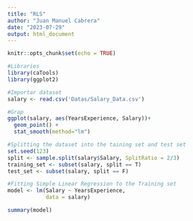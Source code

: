 ```yaml
---
title: "RLS"
author: "Juan Manuel Cabrera"
date: "2023-07-29"
output: html_document
---
```


```r
knitr::opts_chunk$set(echo = TRUE)
```

```r
#Libraries
library(caTools)
library(ggplot2)
```

```r
#Importar dataset
salary <- read.csv('Datas/Salary_Data.csv')
```

```r
#Grap
ggplot(salary, aes(YearsExperience, Salary))+
  geom_point() +
  stat_smooth(method="lm")
```


```r
#Splitting the dataset into the taining set and test set
set.seed(123)
split <- sample.split(salary$Salary, SplitRatio = 2/3)
training_set <- subset(salary, split == T)
test_set <- subset(salary, split == F)
```


```r
#Fitting Simple Linear Regression to the Training set
model <- lm(Salary ~ YearsExperience,
            data = salary)

summary(model)
```




